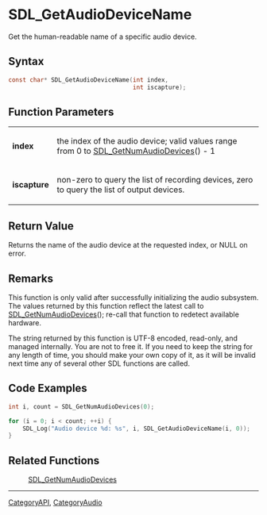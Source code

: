 = SDL_GetAudioDeviceName =

Get the human-readable name of a specific audio device.

== Syntax ==

<syntaxhighlight lang='c'>
const char* SDL_GetAudioDeviceName(int index,
                                   int iscapture);
</syntaxhighlight>

== Function Parameters ==

{|
|'''index'''
|the index of the audio device; valid values range from 0 to [[SDL_GetNumAudioDevices]]() - 1
|-
|'''iscapture'''
|non-zero to query the list of recording devices, zero to query the list of output devices.
|}

== Return Value ==

Returns the name of the audio device at the requested index, or NULL on
error.

== Remarks ==

This function is only valid after successfully initializing the audio
subsystem. The values returned by this function reflect the latest call to
[[SDL_GetNumAudioDevices]](); re-call that function to redetect available
hardware.

The string returned by this function is UTF-8 encoded, read-only, and
managed internally. You are not to free it. If you need to keep the string
for any length of time, you should make your own copy of it, as it will be
invalid next time any of several other SDL functions are called.

== Code Examples ==

<syntaxhighlight lang='c++'>
int i, count = SDL_GetNumAudioDevices(0);

for (i = 0; i < count; ++i) {
    SDL_Log("Audio device %d: %s", i, SDL_GetAudioDeviceName(i, 0));
}
</syntaxhighlight>

== Related Functions ==

:[[SDL_GetNumAudioDevices]]

----
[[CategoryAPI]], [[CategoryAudio]]


